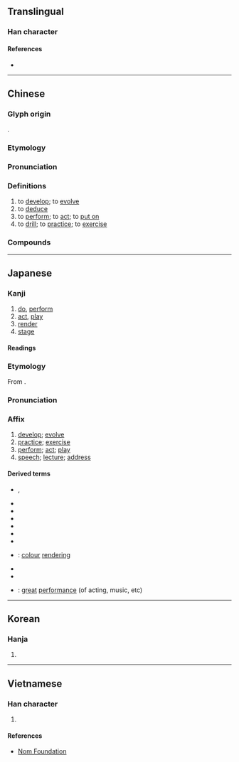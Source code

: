 {{also|縯}}
{{character info}}
==Translingual==
{{stroke order|strokes=14}}

===Han character===
{{Han char|rn=85|rad=水|as=11|sn=14|four=33186|canj=EJMC,XEJMC|ids=⿰氵寅}}

====References====
* {{Han ref|kx=0645.230|dkj=18130|dj=1054.130|hdz=31730.030|uh=6F14|ud=28436|bh=BA74|bd=47732}}

----

==Chinese==
{{zh-forms|ss=𰛑}}

===Glyph origin===
{{Han etym}}
{{Han compound|水|alt1=氵|寅|ls=psc|c1=s|c2=p}}.

===Etymology===
{{rfe|zh}}

===Pronunciation===
{{zh-pron
|m=yǎn
|m-s=yan3
|dg=ян2
|c=jin2,jin5
|c-t=yen2
|g=ien3
|h=pfs=yên;gd=yan3
|j=ie2
|mb=ěng
|md=iēng
|mn=ml,jj,na,yc,ct,zp,tw,kl:ián/ha:én
|mn-t=ing5/iang5
|w=2i
|x=ienn3
|mc=y
|oc=y
|ma=
|cat=v
}}

===Definitions===
{{zh-hanzi}}

# to [[develop]]; to [[evolve]]
# to [[deduce]]
# to [[perform]]; to [[act]]; to [[put on]]
# to [[drill]]; to [[practice]]; to [[exercise]]

===Compounds===
{{zh-der|上演|扮演|演變|演播|演播室|演唱|演唱會|演出|演出本|演出單位|演出地點|演出者|演歌|演化|演化支|演活|演技|演講|演講家|演進|演劇|演練|演示|演說|演說術|演說者|演算|演替|演武|演習|演戲|演義|演藝|演繹|演繹法|演義界|演義圈|演義人員|演員|演員陣容|演奏|演奏家|演奏者|表演|導演|開演|講演|主演|飾演|重演|軍演|義演|公演|出演|排演|推演|會演|合演|預演|首演|三國演義|串演|臨時演員|露演|路演}}

{{zh-cat|Elementary}}

----

==Japanese==

===Kanji===
{{ja-kanji|grade=5|rs=水11}}

# [[do]], [[perform]]
# [[act]], [[play]]
# [[render]]
# [[stage]]

====Readings====
{{ja-readings
|goon=えん
|kanon=えん
|kun=や-る, の-べる
}}

===Etymology===
{{ja-kanjitab|えん|yomi=on}}
From {{der|ja|ltc|sort=えん|-}} {{ltc-l|演}}.

===Pronunciation===
{{ja-pron|えん|y=on}}

===Affix===
{{ja-pos|affix|えん}}

# [[develop]]; [[evolve]]
# [[practice]]; [[exercise]]
# [[perform]]; [[act]]; [[play]]
# [[speech]]; [[lecture]]; [[address]]

====Derived terms====
* {{ja-r|演じる|えんじる}}, {{ja-r|演ずる|えんずる}}
{{der-top|Compounds}}
* {{ja-r|演繹|えんえき}}
* {{ja-r|演技|えんぎ}}
* {{ja-r|演劇|えんげき}}
* {{ja-r|演算|えんざん}}
* {{ja-r|演習|えんしゅう}}
* {{ja-r|演出|えんしゅつ}}
* {{ja-r|演色|えんしょく}}: [[colour]] [[rendering]]
* {{ja-r|演説|えんぜつ}}
* {{ja-r|演奏|えんそう}}
* {{ja-r|名演|めいえん}}: [[great]] [[performance]] (of acting, music, etc)
{{der-bottom}}

----

==Korean==

===Hanja===
{{ko-hanja|펴다|펼|연}}

# {{hanja form of|연|[[performance]]}}

----

==Vietnamese==

===Han character===
{{vi-readings|rs=水11|reading=diễn, dăn, dạn, giỡn, rởn, dán, dợn, gián}}

# {{rfdef|vi|sort=水11}}

====References====
* [http://nomfoundation.org/common/nom_details.php?codepoint=6F14 Nom Foundation]